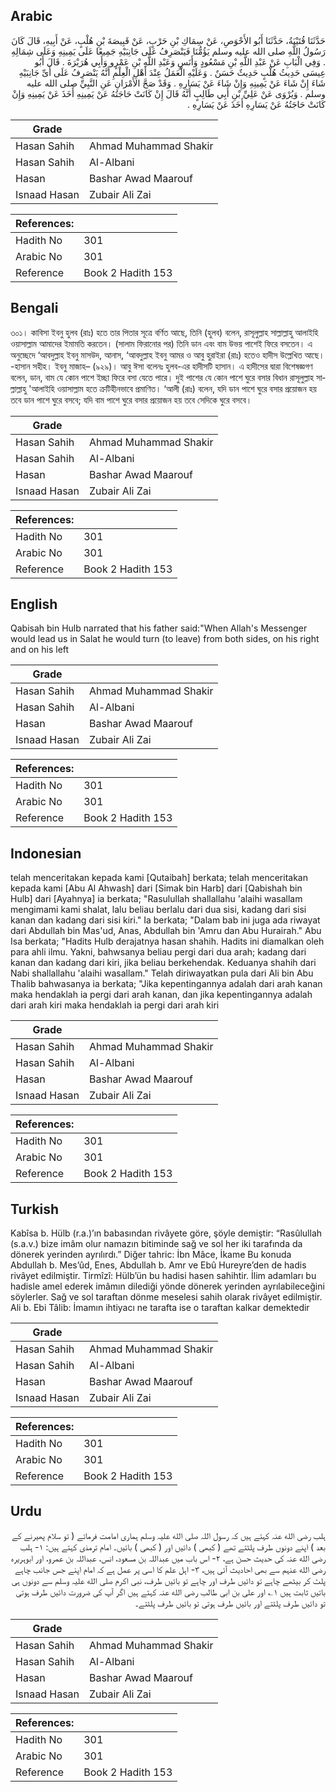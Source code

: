 ## Arabic


<div dir="rtl" lang="ar" style={{fontSize:'larger',backgroundColor:'#f8f9fa',padding:20}}>
حَدَّثَنَا قُتَيْبَةُ، حَدَّثَنَا أَبُو الأَحْوَصِ، عَنْ سِمَاكِ بْنِ حَرْبٍ، عَنْ قَبِيصَةَ بْنِ هُلْبٍ، عَنْ أَبِيهِ، قَالَ كَانَ رَسُولُ اللَّهِ صلى الله عليه وسلم يَؤُمُّنَا فَيَنْصَرِفُ عَلَى جَانِبَيْهِ جَمِيعًا عَلَى يَمِينِهِ وَعَلَى شِمَالِهِ ‏.‏ وَفِي الْبَابِ عَنْ عَبْدِ اللَّهِ بْنِ مَسْعُودٍ وَأَنَسٍ وَعَبْدِ اللَّهِ بْنِ عَمْرٍو وَأَبِي هُرَيْرَةَ ‏.‏ قَالَ أَبُو عِيسَى حَدِيثُ هُلْبٍ حَدِيثٌ حَسَنٌ ‏.‏ وَعَلَيْهِ الْعَمَلُ عِنْدَ أَهْلِ الْعِلْمِ أَنَّهُ يَنْصَرِفُ عَلَى أَىِّ جَانِبَيْهِ شَاءَ إِنْ شَاءَ عَنْ يَمِينِهِ وَإِنْ شَاءَ عَنْ يَسَارِهِ ‏.‏ وَقَدْ صَحَّ الأَمْرَانِ عَنِ النَّبِيِّ صلى الله عليه وسلم ‏.‏ وَيُرْوَى عَنْ عَلِيِّ بْنِ أَبِي طَالِبٍ أَنَّهُ قَالَ إِنْ كَانَتْ حَاجَتُهُ عَنْ يَمِينِهِ أَخَذَ عَنْ يَمِينِهِ وَإِنْ كَانَتْ حَاجَتُهُ عَنْ يَسَارِهِ أَخَذَ عَنْ يَسَارِهِ ‏.‏
</div>
<div style={{backgroundColor:'#f8f9fa',padding:20, marginBottom: 10}}><table> <thead> <tr> <th>Grade</th> <th></th> </tr> </thead> <tbody> <tr><td>Hasan Sahih</td><td>Ahmad Muhammad Shakir</td></tr><tr><td>Hasan Sahih</td><td>Al-Albani</td></tr><tr><td>Hasan</td><td>Bashar Awad Maarouf</td></tr><tr><td>Isnaad Hasan</td><td>Zubair Ali Zai</td></tr></tbody></table><table> <thead> <tr> <th>References:</th> <th></th> </tr> </thead> <tbody><tr><td>Hadith No</td><td>301</td></tr><tr><td>Arabic No</td><td>301</td></tr><tr><td>Reference</td><td>Book 2 Hadith 153</td></tr></tbody></table></div>

## Bengali


<div dir="ltr" lang="bn" style={{fontSize:'larger',backgroundColor:'#f8f9fa',padding:20}}>
৩০১। কাবিসা ইবনু হুলব (রাঃ) হতে তার পিতার সূত্রে বর্ণিত আছে, তিনি (হুলব) বলেন, রাসূলুল্লাহ সাল্লাল্লাহু আলাইহি ওয়াসাল্লাম আমাদের ইমামতি করতেন। (সালাম ফিরানোর পর) তিনি ডান এবং বাম উভয় পাশেই ফিরে বসতেন। এ অনুচ্ছেদে ‘আবদুল্লাহ ইবনু মাসউদ, আনাস, ‘আবদুল্লাহ ইবনু আমর ও আবু হুরাইরা (রাঃ) হতেও হাদীস উল্লেখিত আছে। -হাসান সহীহ। ইবনু মাজাহ– (৯২৯)। আবু ঈসা বলেনঃ হুলব-এর হাদীসটি হাসান। এ হাদীসের দ্বারা বিশেষজ্ঞগণ বলেন, ডান, বাম যে কোন পাশে ইচ্ছা ফিরে বসা যেতে পারে। দুই পাশের যে কোন পাশে ঘুরে বসার বিধান রাসূলুল্লাহ সাল্লাল্লাহু 'আলাইহি ওয়াসাল্লাম হতে ক্রটিহীনভাবে প্রমাণিত। ‘আলী (রাঃ) বলেন, যদি ডান পাশে ঘুরে বসার প্রয়োজন হয় তবে ডান পাশে ঘুরে বসবে; যদি বাম পাশে ঘুরে বসার প্রয়োজন হয় তবে সেদিকে ঘুরে বসবে।
</div>
<div style={{backgroundColor:'#f8f9fa',padding:20, marginBottom: 10}}><table> <thead> <tr> <th>Grade</th> <th></th> </tr> </thead> <tbody> <tr><td>Hasan Sahih</td><td>Ahmad Muhammad Shakir</td></tr><tr><td>Hasan Sahih</td><td>Al-Albani</td></tr><tr><td>Hasan</td><td>Bashar Awad Maarouf</td></tr><tr><td>Isnaad Hasan</td><td>Zubair Ali Zai</td></tr></tbody></table><table> <thead> <tr> <th>References:</th> <th></th> </tr> </thead> <tbody><tr><td>Hadith No</td><td>301</td></tr><tr><td>Arabic No</td><td>301</td></tr><tr><td>Reference</td><td>Book 2 Hadith 153</td></tr></tbody></table></div>

## English


<div dir="ltr" lang="en" style={{fontSize:'larger',backgroundColor:'#f8f9fa',padding:20}}>
Qabisah bin Hulb narrated that his father said:"When Allah's Messenger would lead us in Salat he would turn (to leave) from both sides, on his right and on his left
</div>
<div style={{backgroundColor:'#f8f9fa',padding:20, marginBottom: 10}}><table> <thead> <tr> <th>Grade</th> <th></th> </tr> </thead> <tbody> <tr><td>Hasan Sahih</td><td>Ahmad Muhammad Shakir</td></tr><tr><td>Hasan Sahih</td><td>Al-Albani</td></tr><tr><td>Hasan</td><td>Bashar Awad Maarouf</td></tr><tr><td>Isnaad Hasan</td><td>Zubair Ali Zai</td></tr></tbody></table><table> <thead> <tr> <th>References:</th> <th></th> </tr> </thead> <tbody><tr><td>Hadith No</td><td>301</td></tr><tr><td>Arabic No</td><td>301</td></tr><tr><td>Reference</td><td>Book 2 Hadith 153</td></tr></tbody></table></div>

## Indonesian


<div dir="ltr" lang="id" style={{fontSize:'larger',backgroundColor:'#f8f9fa',padding:20}}>
telah menceritakan kepada kami [Qutaibah] berkata; telah menceritakan kepada kami [Abu Al Ahwash] dari [Simak bin Harb] dari [Qabishah bin Hulb] dari [Ayahnya] ia berkata; "Rasulullah shallallahu 'alaihi wasallam mengimami kami shalat, lalu beliau berlalu dari dua sisi, kadang dari sisi kanan dan kadang dari sisi kiri." Ia berkata; "Dalam bab ini juga ada riwayat dari Abdullah bin Mas'ud, Anas, Abdullah bin 'Amru dan Abu Hurairah." Abu Isa berkata; "Hadits Hulb derajatnya hasan shahih. Hadits ini diamalkan oleh para ahli ilmu. Yakni, bahwsanya beliau pergi dari dua arah; kadang dari kanan dan kadang dari kiri, jika beliau berkehendak. Keduanya shahih dari Nabi shallallahu 'alaihi wasallam." Telah diriwayatkan pula dari Ali bin Abu Thalib bahwasanya ia berkata; "Jika kepentingannya adalah dari arah kanan maka hendaklah ia pergi dari arah kanan, dan jika kepentingannya adalah dari arah kiri maka hendaklah ia pergi dari arah kiri
</div>
<div style={{backgroundColor:'#f8f9fa',padding:20, marginBottom: 10}}><table> <thead> <tr> <th>Grade</th> <th></th> </tr> </thead> <tbody> <tr><td>Hasan Sahih</td><td>Ahmad Muhammad Shakir</td></tr><tr><td>Hasan Sahih</td><td>Al-Albani</td></tr><tr><td>Hasan</td><td>Bashar Awad Maarouf</td></tr><tr><td>Isnaad Hasan</td><td>Zubair Ali Zai</td></tr></tbody></table><table> <thead> <tr> <th>References:</th> <th></th> </tr> </thead> <tbody><tr><td>Hadith No</td><td>301</td></tr><tr><td>Arabic No</td><td>301</td></tr><tr><td>Reference</td><td>Book 2 Hadith 153</td></tr></tbody></table></div>

## Turkish


<div dir="ltr" lang="tr" style={{fontSize:'larger',backgroundColor:'#f8f9fa',padding:20}}>
Kabîsa b. Hülb (r.a.)’ın babasından rivâyete göre, şöyle demiştir: “Rasûlullah (s.a.v.) bize imâm olur namazın bitiminde sağ ve sol her iki tarafında da dönerek yerinden ayrılırdı.” Diğer tahric: İbn Mâce, İkame Bu konuda Abdullah b. Mes’ûd, Enes, Abdullah b. Amr ve Ebû Hureyre’den de hadis rivâyet edilmiştir. Tirmîzî: Hülb’ün bu hadisi hasen sahihtir. İlim adamları bu hadisle amel ederek imâmın dilediği yönde dönerek yerinden ayrılabileceğini söylerler. Sağ ve sol taraftan dönme meselesi sahih olarak rivâyet edilmiştir. Ali b. Ebi Tâlib: İmamın ihtiyacı ne tarafta ise o taraftan kalkar demektedir
</div>
<div style={{backgroundColor:'#f8f9fa',padding:20, marginBottom: 10}}><table> <thead> <tr> <th>Grade</th> <th></th> </tr> </thead> <tbody> <tr><td>Hasan Sahih</td><td>Ahmad Muhammad Shakir</td></tr><tr><td>Hasan Sahih</td><td>Al-Albani</td></tr><tr><td>Hasan</td><td>Bashar Awad Maarouf</td></tr><tr><td>Isnaad Hasan</td><td>Zubair Ali Zai</td></tr></tbody></table><table> <thead> <tr> <th>References:</th> <th></th> </tr> </thead> <tbody><tr><td>Hadith No</td><td>301</td></tr><tr><td>Arabic No</td><td>301</td></tr><tr><td>Reference</td><td>Book 2 Hadith 153</td></tr></tbody></table></div>

## Urdu


<div dir="rtl" lang="ur" style={{fontSize:'larger',backgroundColor:'#f8f9fa',padding:20}}>
ہلب رضی الله عنہ کہتے ہیں کہ رسول اللہ صلی الله علیہ وسلم ہماری امامت فرماتے ( تو سلام پھیرنے کے بعد ) اپنے دونوں طرف پلٹتے تھے ( کبھی ) دائیں اور ( کبھی ) بائیں۔ امام ترمذی کہتے ہیں: ۱- ہلب رضی الله عنہ کی حدیث حسن ہے، ۲- اس باب میں عبداللہ بن مسعود، انس، عبداللہ بن عمرو، اور ابوہریرہ رضی الله عنہم سے بھی احادیث آئی ہیں، ۳- اہل علم کا اسی پر عمل ہے کہ امام اپنے جس جانب چاہے پلٹ کر بیٹھے چاہے تو دائیں طرف اور چاہے تو بائیں طرف، نبی اکرم صلی الله علیہ وسلم سے دونوں ہی باتیں ثابت ہیں ۱؎ اور علی بن ابی طالب رضی الله عنہ کہتے ہیں اگر آپ کی ضرورت دائیں طرف ہوتی تو دائیں طرف پلٹتے اور بائیں طرف ہوتی تو بائیں طرف پلٹتے۔
</div>
<div style={{backgroundColor:'#f8f9fa',padding:20, marginBottom: 10}}><table> <thead> <tr> <th>Grade</th> <th></th> </tr> </thead> <tbody> <tr><td>Hasan Sahih</td><td>Ahmad Muhammad Shakir</td></tr><tr><td>Hasan Sahih</td><td>Al-Albani</td></tr><tr><td>Hasan</td><td>Bashar Awad Maarouf</td></tr><tr><td>Isnaad Hasan</td><td>Zubair Ali Zai</td></tr></tbody></table><table> <thead> <tr> <th>References:</th> <th></th> </tr> </thead> <tbody><tr><td>Hadith No</td><td>301</td></tr><tr><td>Arabic No</td><td>301</td></tr><tr><td>Reference</td><td>Book 2 Hadith 153</td></tr></tbody></table></div>
